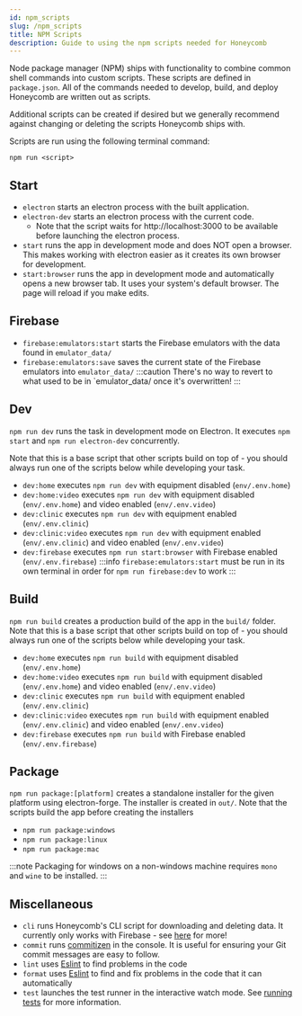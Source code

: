---
id: npm_scripts
slug: /npm_scripts
title: NPM Scripts
description: Guide to using the npm scripts needed for Honeycomb
---

Node package manager (NPM) ships with functionality to combine common shell commands into custom scripts. These scripts are defined in `package.json`. All of the commands needed to develop, build, and deploy Honeycomb are written out as scripts.

Additional scripts can be created if desired but we generally recommend against changing or deleting the scripts Honeycomb ships with.

Scripts are run using the following terminal command:

```shell
npm run <script>
```

## Start

- `electron` starts an electron process with the built application.
- `electron-dev` starts an electron process with the current code.
  - Note that the script waits for http://localhost:3000 to be available before launching the electron process.
- `start` runs the app in development mode and does NOT open a browser. This makes working with electron easier as it creates its own browser for development.
- `start:browser` runs the app in development mode and automatically opens a new browser tab. It uses your system's default browser. The page will reload if you make edits.

## Firebase

- `firebase:emulators:start` starts the Firebase emulators with the data found in `emulator_data/`
- `firebase:emulators:save` saves the current state of the Firebase emulators into `emulator_data/`
  :::caution
  There's no way to revert to what used to be in `emulator_data/ once it's overwritten!
  :::

## Dev

`npm run dev` runs the task in development mode on Electron. It executes `npm start` and `npm run electron-dev` concurrently.

Note that this is a base script that other scripts build on top of - you should always run one of the scripts below while developing your task.

- `dev:home` executes `npm run dev` with equipment disabled (`env/.env.home`)
- `dev:home:video` executes `npm run dev` with equipment disabled (`env/.env.home`) and video enabled (`env/.env.video`)
- `dev:clinic` executes `npm run dev` with equipment enabled (`env/.env.clinic`)
- `dev:clinic:video` executes `npm run dev` with equipment enabled (`env/.env.clinic`) and video enabled (`env/.env.video`)
- `dev:firebase` executes `npm run start:browser` with Firebase enabled (`env/.env.firebase`)
  :::info
  `firebase:emulators:start` must be run in its own terminal in order for `npm run firebase:dev` to work
  :::

## Build

`npm run build` creates a production build of the app in the `build/` folder. Note that this is a base script that other scripts build on top of - you should always run one of the scripts below while developing your task.

- `dev:home` executes `npm run build` with equipment disabled (`env/.env.home`)
- `dev:home:video` executes `npm run build` with equipment disabled (`env/.env.home`) and video enabled (`env/.env.video`)
- `dev:clinic` executes `npm run build` with equipment enabled (`env/.env.clinic`)
- `dev:clinic:video` executes `npm run build` with equipment enabled (`env/.env.clinic`) and video enabled (`env/.env.video`)
- `dev:firebase` executes `npm run build` with Firebase enabled (`env/.env.firebase`)

## Package

`npm run package:[platform]` creates a standalone installer for the given platform using electron-forge. The installer is created in `out/`. Note that the scripts build the app before creating the installers

- `npm run package:windows`
- `npm run package:linux`
- `npm run package:mac`

:::note
Packaging for windows on a non-windows machine requires `mono` and `wine` to be installed.
:::

## Miscellaneous

- `cli` runs Honeycomb's CLI script for downloading and deleting data. It currently only works with Firebase - see [here](firebase#downloading-and-deleting-data) for more!
- `commit` runs [commitizen](https://commitizen-tools.github.io/commitizen/) in the console. It is useful for ensuring your Git commit messages are easy to follow.
- `lint` uses [Eslint](https://eslint.org/) to find problems in the code
- `format` uses [Eslint](https://eslint.org/) to find and fix problems in the code that it can automatically
- `test` launches the test runner in the interactive watch mode. See [running tests](https://facebook.github.io/create-react-app/docs/running-tests) for more information.
